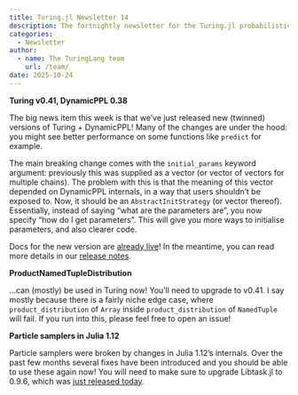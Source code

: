 ```yaml
---
title: Turing.jl Newsletter 14
description: The fortnightly newsletter for the Turing.jl probabilistic programming language
categories:
  - Newsletter
author:
  - name: The TuringLang team
    url: /team/
date: 2025-10-24
---
```


**Turing v0.41, DynamicPPL 0.38**

The big news item this week is that we've just released new (twinned) versions of Turing + DynamicPPL!
Many of the changes are under the hood: you might see better performance on some functions like `predict` for example.

The main breaking change comes with the `initial_params` keyword argument: previously this was supplied as a vector (or vector of vectors for multiple chains).
The problem with this is that the meaning of this vector depended on DynamicPPL internals, in a way that users shouldn't be exposed to.
Now, it should be an `AbstractInitStrategy` (or vector thereof).
Essentially, instead of saying "what are the parameters are", you now specify "how do I get parameters".
This will give you more ways to initialise parameters, and also clearer code.

Docs for the new version are [already live](https://turinglang.org/docs)! In the meantime, you can read more details in our [release notes](https://github.com/TuringLang/Turing.jl/releases/tag/v0.41.0).

**ProductNamedTupleDistribution**

...can (mostly) be used in Turing now!
You'll need to upgrade to v0.41.
I say mostly because there is a fairly niche edge case, where `product_distribution` of `Array` inside `product_distribution` of `NamedTuple` will fail.
If you run into this, please feel free to open an issue!

**Particle samplers in Julia 1.12**

Particle samplers were broken by changes in Julia 1.12's internals.
Over the past few months several fixes have been introduced and you should be able to use these again now!
You will need to make sure to upgrade Libtask.jl to 0.9.6, which was [just released today](https://github.com/TuringLang/Libtask.jl/releases/tag/v0.9.6).

